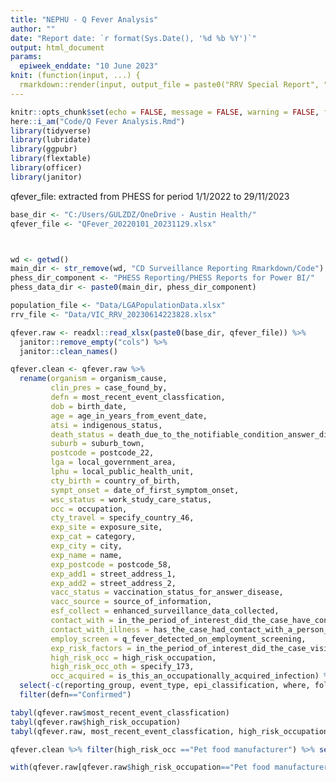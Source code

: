 ---
title: "NEPHU - Q Fever Analysis"
author: ""
date: "Report date: `r format(Sys.Date(), '%d %b %Y')`"
output: html_document
params:
  epiweek_enddate: "10 June 2023"
knit: (function(input, ...) {
  rmarkdown::render(input, output_file = paste0("RRV Special Report", "-", format(Sys.Date(), "%d %b %Y")), output_dir = "../output") })
---

```{r setup, include=FALSE}
knitr::opts_chunk$set(echo = FALSE, message = FALSE, warning = FALSE, fig.width=9, fig.height=6)
here::i_am("Code/Q Fever Analysis.Rmd")
library(tidyverse)
library(lubridate)
library(ggpubr)
library(flextable)
library(officer)
library(janitor)
```

qfever_file: extracted from PHESS for period 1/1/2022 to 29/11/2023

```{r define files}
base_dir <- "C:/Users/GULZDZ/OneDrive - Austin Health/"
qfever_file <- "QFever_20220101_20231129.xlsx"



wd <- getwd()
main_dir <- str_remove(wd, "CD Surveillance Reporting Rmarkdown/Code")
phess_dir_component <- "PHESS Reporting/PHESS Reports for Power BI/"
phess_data_dir <- paste0(main_dir, phess_dir_component)

population_file <- "Data/LGAPopulationData.xlsx"
rrv_file <- "Data/VIC_RRV_20230614223828.xlsx"
```


```{r}
qfever.raw <- readxl::read_xlsx(paste0(base_dir, qfever_file)) %>% 
  janitor::remove_empty("cols") %>% 
  janitor::clean_names()

qfever.clean <- qfever.raw %>% 
  rename(organism = organism_cause, 
         clin_pres = case_found_by, 
         defn = most_recent_event_classfication, 
         dob = birth_date, 
         age = age_in_years_from_event_date, 
         atsi = indigenous_status, 
         death_status = death_due_to_the_notifiable_condition_answer_disease, 
         suburb = suburb_town, 
         postcode = postcode_22, 
         lga = local_government_area, 
         lphu = local_public_health_unit, 
         cty_birth = country_of_birth, 
         sympt_onset = date_of_first_symptom_onset, 
         wsc_status = work_study_care_status, 
         occ = occupation, 
         cty_travel = specify_country_46, 
         exp_site = exposure_site, 
         exp_cat = category, 
         exp_city = city, 
         exp_name = name, 
         exp_postcode = postcode_58, 
         exp_add1 = street_address_1, 
         exp_add2 = street_address_2,
         vacc_status = vaccination_status_for_answer_disease, 
         vacc_source = source_of_information, 
         esf_collect = enhanced_surveillance_data_collected, 
         contact_with = in_the_period_of_interest_did_the_case_have_contact_with_any_of_the_following, 
         contact_with_illness = has_the_case_had_contact_with_a_person_with_a_similar_illness, 
         employ_screen = q_fever_detected_on_employment_screening, 
         exp_risk_factors = in_the_period_of_interest_did_the_case_visit_work_at_participate_in_any_of_the_following_risk_factors, 
         high_risk_occ = high_risk_occupation, 
         high_risk_occ_oth = specify_173, 
         occ_acquired = is_this_an_occupationally_acquired_infection) %>% 
  select(-c(reporting_group, event_type, epi_classification, where, follow_up_indicated_by_epi, follow_up_completed, follow_up_required_by, reason_for_follow_up, date_changed, this_doctor_has_provided_consent_to_contact_the_case_directly, date_consent_provided, investigation_status, country, other_organisation_source_reference, exposure_period_end_date_plus_22_days, geocode_status, event_classification)) %>% 
  filter(defn=="Confirmed")

```


```{r}
tabyl(qfever.raw$most_recent_event_classfication)
tabyl(qfever.raw$high_risk_occupation)
tabyl(qfever.raw, most_recent_event_classfication, high_risk_occupation)

qfever.clean %>% filter(high_risk_occ =="Pet food manufacturer") %>% select(event_date, defn, lga, lphu, exp_name, risk_factors)

with(qfever.raw[qfever.raw$high_risk_occupation=="Pet food manufacturer"], print(most_recent_event_classfication))
```

